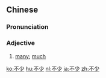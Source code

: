 ==Chinese==
{{zh-forms}}

===Pronunciation===
{{zh-pron
|m=不shǎo
|c=bat1 siu2
|h=pfs=put-séu
|mn=put-siáu
|cat=a
}}

===Adjective===
{{zh-adj}}

# [[many]]; [[much]]

{{zh-cat|Elementary}}

[[ko:不少]]
[[hu:不少]]
[[nl:不少]]
[[ja:不少]]
[[zh:不少]]